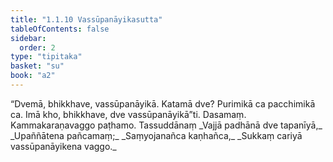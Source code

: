 ```yaml
---
title: "1.1.10 Vassūpanāyikasutta"
tableOfContents: false
sidebar:
  order: 2
type: "tipitaka"
basket: "su"
book: "a2"
---
```



<DynamicBreadcrumb />

<Division number="10" book="a2">

<Paragraph number="25" book="a2">
“Dvemā, bhikkhave, vassūpanāyikā. Katamā dve? Purimikā ca pacchimikā ca. Imā kho, bhikkhave, dve vassūpanāyikā”ti.

</Paragraph>
</Division>

<Paragraph number="26" type="center" book="a2">
Dasamaṃ.



</Paragraph>

<Paragraph number="27" type="center" book="a2">
Kammakaraṇavaggo paṭhamo.



</Paragraph>

<Paragraph number="28" type="center" book="a2">
Tassuddānaṃ


</Paragraph>

<Paragraph number="29" type="verses" book="a2">
_Vajjā padhānā dve tapanīyā,_  
_Upaññātena pañcamaṃ;_  
_Saṃyojanañca kaṇhañca,_  
_Sukkaṃ cariyā vassūpanāyikena vaggo._
</Paragraph>